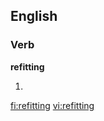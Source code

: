 ==English==

===Verb===
'''refitting'''

# {{present participle of|refit}}

[[fi:refitting]]
[[vi:refitting]]